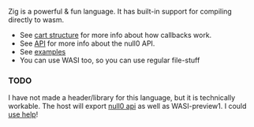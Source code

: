 
<Callout emoji='Z'>Zig is a powerful & fun language. It has built-in support for compiling directly to wasm.</Callout>

- See [cart structure](/null0/cart) for more info about how callbacks work.
- See [API](/null0/api) for more info about the null0 API.
- See [examples](https://github.com/notnullgames/notnullgames/tree/main/examples/)
- You can use WASI too, so you can use regular file-stuff

### TODO

I have not made a header/library for this language, but it is technically workable. The host will export [null0 api](/null0/api) as well as WASI-preview1. I could [use help](https://github.com/notnullgames/null0)!

